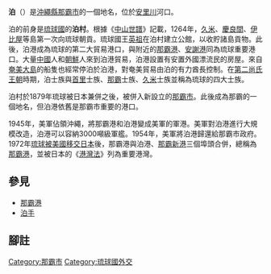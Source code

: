 {{coord|26.223446|N|127.686968|E|display=title}}
{{Lewchewan
|img=Naha Tomari Port13n4592.jpg
|caption=[[那霸港|那霸港]]泊埠頭 
|kanji= 泊
|kana= トゥマイ<ref>http://ryukyu-lang.lib.u-ryukyu.ac.jp/srnh/details.php?ID=SN22414</ref>
|romaji=Tumai
}}
'''泊'''（{{jpn|j=泊|hg=とまり|rm=Tomari}}）是[[沖繩縣|沖繩縣]][[那霸市|那霸市]]的一個地名，位於[[安里川|安里川]]河口。

泊的前身是[[琉球國|琉球國]]的'''泊村'''。根據《[[中山世譜|中山世譜]]》記載，1264年，[[久米島|久米]]、[[慶良間群島|慶良間]]、[[伊比屋島|伊比屋]]等島第一次向琉球朝貢。琉球國王[[英祖_(琉球國王)|英祖]]在泊村建立公館，以收貯諸島貢物。此後，泊港成為琉球的第二大貿易港口，與附近的[[那霸港|那霸港]]、[[安謝港|安謝港]]同為琉球重要港口。大量[[中國|中國]]人和[[朝鮮|朝鮮]]人來到泊港貿易，泊港設置有安置外國漂流民的房屋。來自[[奄美大島|奄美大島]]的船隻也經常停泊於泊港，對奄美貿易由泊的有力酋長控制。在[[第二尚氏王朝|第二尚氏王朝]]時期，泊士族與[[首里|首里]]士族、[[那霸|那霸]]士族、[[久米_(那霸市)|久米]]士族並稱為琉球的四大士族。

泊村於1879年琉球被日本兼併之後，被併入新設立的[[那霸市|那霸市]]。此後成為那霸的一個地名，但泊港依舊是那霸市重要的港口。

1945年，美軍佔領沖繩，將那霸港和泊港變成美軍的軍港。美軍對泊港進行大規模改造，泊港可以容納3000噸級軍艦。1954年，美軍將泊港歸還給那霸市政府。1972年[[沖繩返還|琉球被美國移交日本]]後，那霸港與泊港、[[那霸新港|那霸新港]]三個埠頭合併，總稱為[[那霸港|那霸港]]，並被日本的《[[港灣法|港灣法]]》列為重要港灣。

==參見==
*[[那霸港|那霸港]]
*[[泊手|泊手]]
==腳註==
{{reflist}}

[[Category:那霸市|Category:那霸市]]

[[Category:琉球國外交|Category:琉球國外交]]